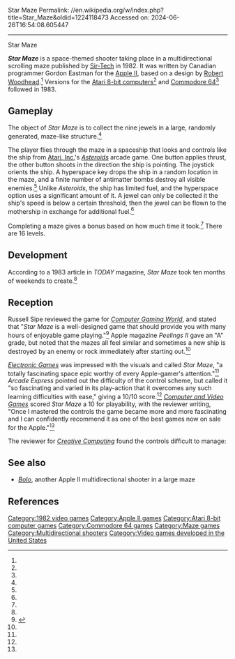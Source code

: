 Star Maze
Permalink: //en.wikipedia.org/w/index.php?title=Star_Maze&oldid=1224118473
Accessed on: 2024-06-26T16:54:08.605447



------
Star Maze
{{Short description|1982 video game}}
{{Infobox video game
|title = Star Maze
|image = Star Maze cover.jpg
|caption = 
|developer = Eastman Computing<ref name=mania/>
|designer = [[Robert Woodhead]]<ref name=giantlist/>
|programmer = Gordon Eastman<ref name=giantlist/>
|publisher = [[Sir-Tech]]
|released = '''1982:''' Apple<br/>'''1983:''' Atari, C64
|genre = [[Multidirectional shooter]]
|modes = [[Single-player video game|Single-player]]
|platforms = [[Apple II]], [[Atari 8-bit]], [[Commodore 64]]
|alt = 
}}

'''''Star Maze''''' is a space-themed shooter taking place in a multidirectional scrolling maze published by [[Sir-Tech]] in 1982.  It was written by Canadian programmer Gordon Eastman for the [[Apple II]], based on a design by [[Robert Woodhead]].<ref name=salmons/> Versions for the [[Atari 8-bit computers]]<ref name=mania/> and [[Commodore 64]]<ref name=lemon/> followed in 1983.

==Gameplay==
The object of ''Star Maze'' is to collect the nine jewels in a large, randomly generated, maze-like structure.<ref name=davidson/>

The player flies through the maze in a spaceship that looks and controls like the ship from [[Atari, Inc.]]'s ''[[Asteroids (video game)|Asteroids]]'' arcade game. One button applies thrust, the other button shoots in the direction the ship is pointing. The joystick orients the ship. A hyperspace key drops the ship in a random location in the maze, and a finite number of antimatter bombs destroy all visible enemies.<ref name=davidson/> Unlike ''Asteroids'', the ship has limited fuel, and the hyperspace option uses a significant amount of it. A jewel can only be collected it the ship's speed is below a certain threshold, then the jewel can be flown to the mothership in exchange for additional fuel.<ref name=lee/>

Completing a maze gives a bonus based on how much time it took.<ref name=lee/> There are 16 levels.

==Development==
According to a 1983 article in ''TODAY'' magazine, ''Star Maze'' took ten months of weekends to create.<ref name=hohmann/>

==Reception==
Russell Sipe reviewed the game for ''[[Computer Gaming World]]'', and stated that "''Star Maze'' is a well-designed game that should provide you with many hours of enjoyable game playing."<ref name="CGW7">{{cite magazine |last=Sipe |first=Russell |title=Star Maze: Sir-tech's New Hi-Res Space Arcade Game |magazine=Computer Gaming World |date=Nov–Dec 1982 |volume=1 |issue=7 |pages=26, 44}}</ref> Apple magazine ''Peelings II'' gave an "A" grade, but noted that the mazes all feel similar and sometimes a new ship is destroyed by an enemy or rock immediately after starting out.<ref name=lee/>

''[[Electronic Games]]'' was impressed with the visuals and called ''Star Maze'', "a totally fascinating space epic worthy of every Apple-gamer's attention."<ref name=davidson/> ''Arcade Express'' pointed out the difficulty of the control scheme, but called it "so fascinating and varied in its play-action that it overcomes any such learning difficulties with ease," giving a 10/10 score.<ref name=express/> ''[[Computer and Video Games]]'' scored ''Star Maze'' a 10 for playability, with the reviewer writing, "Once I mastered the controls the game became more and more fascinating and I can confidently recommend it as one of the best games now on sale for the Apple."<ref name=cvg/>

The reviewer for ''[[Creative Computing]]'' found the controls difficult to manage: {{Quote|In keyboard mode, ten keys are in use, although only six are used regularly. That's too many for my uncoordinated fingers. Regular joystick mode is somewhat easier, although you still need the keyboard to detonate antimatter bombs or enter hyperspace. But perhaps I am just being petulant because I was never able even to come close to mastering the game.<ref>{{cite journal |title=An Avalanche of Apple Games |journal=Creative Computing |date=January 1983 |volume=9 |issue=1 |page=68 |url=https://www.atarimagazines.com/creative/v9n1/68_An_avalanche_of_Apple_gam.php}}</ref>}}

==See also==
*''[[Bolo (1982 video game)|Bolo]]'', another Apple II multidirectional shooter in a large maze

==References==
{{Reflist|refs=
<ref name="mania">{{cite web |title=Star Maze |url=http://www.atarimania.com/game-atari-400-800-xl-xe-star-maze_4988.html |website=Atari Mania}}</ref>
<ref name="giantlist">{{cite web |title=The Giant List of Classic Game Programmers|url=https://dadgum.com/giantlist/ |last1=Hague |first=James}}</ref>
<ref name="davidson">{{cite magazine |last1=Davidson |first1=Steve |title=Computer Gaming: Star Maze |magazine=Electronic Games |date=March 1983 |volume=1 |issue=13 |pages=68–70 |url=https://archive.org/details/Electronic_Games_Volume_01_Number_13_1983-03_Reese_Communications_US/page/n67}}</ref>
<ref name="lee">{{cite magazine |last1=Lee |first1=Monty |title=Star Maze |magazine=Peelings II |date=1983 |volume=4 |issue=8 |pages=26–27 |url=https://archive.org/details/peelings-ii-v4n8-1983/page/n29?}}</ref>
<ref name="express">{{cite magazine |title=The Hotseat: Star Maze |magazine=Arcade Express |date=November 21, 1982 |volume=1 |issue=8 |page=7 |url=https://archive.org/details/arcade_express_v1n8/page/n5}}</ref>
<ref name="lemon">{{lemon64 game|id=4126|name=Star Maze}}</ref>
<ref name="cvg">{{cite magazine |title=Software Reviews: Star Maze |magazine=Computer and Video Games |date=June 1983 |issue=20 |page=105 |url=https://archive.org/details/ComputerAndVideoGamesIssue020Jun83/page/n105}}</ref>
<ref name="hohmann">{{cite magazine |last1=Hohmann |first1=Kaye |title=Software Creators and Crooks Play Hardball |magazine=TODAY |date=January 1983 |volume=2 |issue=3 |page=10 |url=https://archive.org/details/TODAYV02N03/page/n9}}</ref>
<ref name="salmons">{{cite magazine |last1=Salmons |first1=Jim |title=Exec Sir-Tech: Wizzing to the Top |magazine=SoftTalk |date=August 1982 |volume=2 |issue=12 |page=36 |url=https://archive.org/details/softalkv2n12aug1982/page/36}}</ref>
}}
[[Category:1982 video games]]
[[Category:Apple II games]]
[[Category:Atari 8-bit computer games]]
[[Category:Commodore 64 games]]
[[Category:Maze games]]
[[Category:Multidirectional shooters]]
[[Category:Video games developed in the United States]]